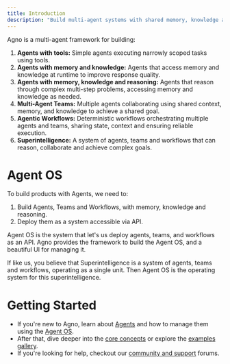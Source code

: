 ```yaml
---
title: Introduction
description: "Build multi-agent systems with shared memory, knowledge and reasoning."
---
```


Agno is a multi-agent framework for building:

1. **Agents with tools:** Simple agents executing narrowly scoped tasks using tools.
2. **Agents with memory and knowledge:** Agents that access memory and knowledge at runtime to improve response quality.
3. **Agents with memory, knowledge and reasoning:** Agents that reason through complex multi-step problems, accessing memory and knowledge as needed.
4. **Multi-Agent Teams:** Multiple agents collaborating using shared context, memory, and knowledge to achieve a shared goal.
5. **Agentic Workflows:** Deterministic workflows orchestrating multiple agents and teams, sharing state, context and ensuring reliable execution.
6. **Superintelligence:** A system of agents, teams and workflows that can reason, collaborate and achieve complex goals.

# Agent OS

To build products with Agents, we need to:
1. Build Agents, Teams and Workflows, with memory, knowledge and reasoning.
2. Deploy them as a system accessible via API.

Agent OS is the system that let's us deploy agents, teams, and workflows as an API. Agno provides the framework to build the Agent OS, and a beautiful UI for managing it.

<Tip>

If like us, you believe that Superintelligence is a system of agents, teams and workflows, operating as a single unit. Then Agent OS is the operating system for this superintelligence.

</Tip>

# Getting Started

- If you're new to Agno, learn about [Agents](/introduction/agents) and how to manage them using the [Agent OS](/introduction/agent-os).
- After that, dive deeper into the [core concepts](/introduction#dive-deeper) or explore the [examples gallery](/examples).
- If you're looking for help, checkout our [community and support](/introduction/community) forums.
